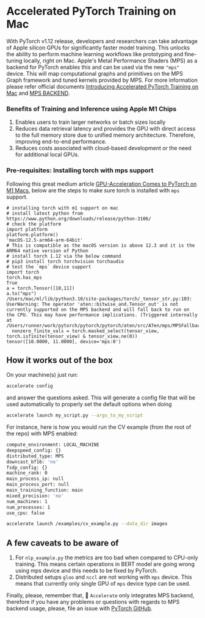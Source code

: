 <!--Copyright 2022 The HuggingFace Team. All rights reserved.

Licensed under the Apache License, Version 2.0 (the "License"); you may not use this file except in compliance with
the License. You may obtain a copy of the License at

http://www.apache.org/licenses/LICENSE-2.0

Unless required by applicable law or agreed to in writing, software distributed under the License is distributed on
an "AS IS" BASIS, WITHOUT WARRANTIES OR CONDITIONS OF ANY KIND, either express or implied. See the License for the
specific language governing permissions and limitations under the License.
-->

# Accelerated PyTorch Training on Mac

With PyTorch v1.12 release, developers and researchers can take advantage of Apple silicon GPUs for significantly faster model training. 
This unlocks the ability to perform machine learning workflows like prototyping and fine-tuning locally, right on Mac.
Apple's Metal Performance Shaders (MPS) as a backend for PyTorch enables this and can be used via the new `"mps"` device. This will map computational graphs and primitives on the MPS Graph framework and tuned kernels provided by MPS.
For more information please refer official documents [Introducing Accelerated PyTorch Training on Mac](https://pytorch.org/blog/introducing-accelerated-pytorch-training-on-mac/)
and [MPS BACKEND](https://pytorch.org/docs/stable/notes/mps.html).

### Benefits of Training and Inference using Apple M1 Chips

1. Enables users to train larger networks or batch sizes locally
2. Reduces data retrieval latency and provides the GPU with direct access to the full memory store due to unified memory architecture. 
Therefore, improving end-to-end performance.
3. Reduces costs associated with cloud-based development or the need for additional local GPUs.

### Pre-requisites: Installing torch with mps support

Following this great medium article [GPU-Acceleration Comes to PyTorch on M1 Macs](https://medium.com/towards-data-science/gpu-acceleration-comes-to-pytorch-on-m1-macs-195c399efcc1),
below are the steps to make sure torch is installed with `mps` support.

```
# installing torch with m1 support on mac
# install latest python from https://www.python.org/downloads/release/python-3106/
# check the platform
import platform
platform.platform()
'macOS-12.5-arm64-arm-64bit' 
# This is compatible as the macOS version is above 12.3 and it is the ARM64 native version of Python
# install torch 1.12 via the below command
# pip3 install torch torchvision torchaudio
# test the `mps` device support
import torch
torch.has_mps
True
a = torch.Tensor([10,11])
a.to("mps")
/Users/mac/ml/lib/python3.10/site-packages/torch/_tensor_str.py:103: UserWarning: The operator 'aten::bitwise_and.Tensor_out' is not currently supported on the MPS backend and will fall back to run on the CPU. This may have performance implications. (Triggered internally at  /Users/runner/work/pytorch/pytorch/pytorch/aten/src/ATen/mps/MPSFallback.mm:11.)
  nonzero_finite_vals = torch.masked_select(tensor_view, torch.isfinite(tensor_view) & tensor_view.ne(0))
tensor([10.0000, 11.0000], device='mps:0')
```

## How it works out of the box

On your machine(s) just run:

```bash
accelerate config
```

and answer the questions asked. This will generate a config file that will be used automatically to properly set the
default options when doing

```bash
accelerate launch my_script.py --args_to_my_script
```

For instance, here is how you would run the CV example (from the root of the repo) with MPS enabled:
```bash
compute_environment: LOCAL_MACHINE
deepspeed_config: {}
distributed_type: MPS
downcast_bf16: 'no'
fsdp_config: {}
machine_rank: 0
main_process_ip: null
main_process_port: null
main_training_function: main
mixed_precision: 'no'
num_machines: 1
num_processes: 1
use_cpu: false
```

```bash
accelerate launch /examples/cv_example.py --data_dir images
```

## A few caveats to be aware of

1. For `nlp_example.py` the metrics are too bad when compared to CPU-only training. 
This means certain operations in BERT model are going wrong using mps device and this needs to be fixed by PyTorch.
2. Distributed setups `gloo` and `nccl` are not working with `mps` device. 
This means that currently only single GPU of `mps` device type can be used.

Finally, please, remember that, 🤗 `Accelerate` only integrates MPS backend, therefore if you
have any problems or questions with regards to MPS backend usage, please, file an issue with [PyTorch GitHub](https://github.com/pytorch/pytorch/issues).